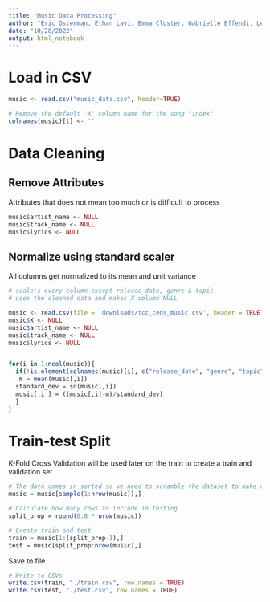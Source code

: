 ```yaml
---
title: "Music Data Processing"
author: "Eric Osterman, Ethan Lavi, Emma Closter, Gabrielle Effendi, Lester Huang"
date: "10/28/2022"
output: html_notebook
---
```


# Load in CSV
```r
music <- read.csv("music_data.csv", header=TRUE)

# Remove the default 'X' column name for the song "index"
colnames(music)[1] <- ''
```

# Data Cleaning

## Remove Attributes
Attributes that does not mean too much or is difficult to process
```r
music$artist_name <- NULL
music$track_name <- NULL
music$lyrics <- NULL
```

## Normalize using standard scaler
All columns get normalized to its mean and unit variance
```r
# scale's every column except release_date, genre & topic
# uses the cleaned data and makes X column NULL

music <- read.csv(file = 'downloads/tcc_ceds_music.csv', header = TRUE)
music$X <- NULL
music$artist_name <- NULL
music$track_name <- NULL
music$lyrics <- NULL


for(i in 1:ncol(music)){
  if(!is.element(colnames(music)[i], c("release_date", "genre", "topic"))){
   m = mean(music[,i])
  standard_dev = sd(music[,i])
  music[,i ] = ((music[,i]-m)/standard_dev) 
  }
}
```

# Train-test Split
K-Fold Cross Validation will be used later on the train to create a train and validation set
```r
# The data comes in sorted so we need to scramble the dataset to make effective and balanced splits
music = music[sample(1:nrow(music)),]

# Calculate how many rows to include in testing
split_prop = round(0.8 * nrow(music))

# Create train and test
train = music[1:(split_prop-1),]
test = music[split_prop:nrow(music),]
```

Save to file
```r
# Write to CSVs
write.csv(train, "./train.csv", row.names = TRUE)
write.csv(test, "./test.csv", row.names = TRUE)
```
